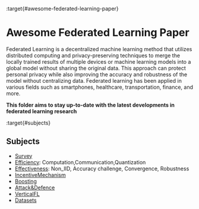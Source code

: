 :target{#awesome-federated-learning-paper}

# Awesome Federated Learning Paper

Federated Learning is a decentralized machine learning method that utilizes distributed computing and privacy-preserving techniques to merge the locally trained results of multiple devices or machine learning models into a global model without sharing the original data. This approach can protect personal privacy while also improving the accuracy and robustness of the model without centralizing data. Federated learning has been applied in various fields such as smartphones, healthcare, transportation, finance, and more.

<strong>This folder aims to stay up-to-date with the latest developments in federated learning research</strong>

:target{#subjects}

## Subjects

- [Survey](applications/ppml/fl/survey.mdx)
- [Efficiency](#./applications/ppml/fl/efficiency.md): Computation,Communication,Quantization
- [Effectiveness](#./applications/ppml/fl/effectiveness.md): Non\_IID, Accuracy challenge, Convergence, Robustness
- [IncentiveMechanism](applications/ppml/fl/incentive.mdx)
- [Boosting](applications/ppml/fl/boosting.mdx)
- [Attack\&Defence](applications/aml/attack_defense.mdx)
- [VerticalFL](applications/ppml/fl/vertical.mdx)
- [Datasets](applications/ppml/fl/datasets.mdx)
